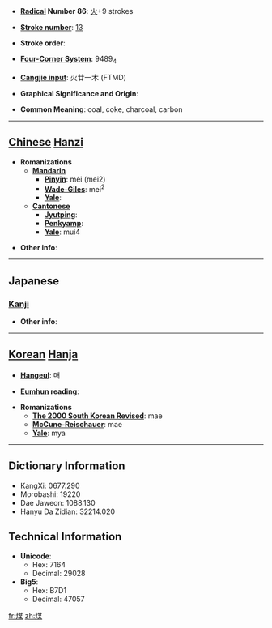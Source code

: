 * '''[[Wiktionary:Chinese radical index| Radical]] Number 86''': [[Wiktionary:Chinese radical index 火|火]]+9 strokes

* '''[[Wiktionary:Chinese total strokes index|Stroke number]]''': [[Wiktionary:Chinese total strokes index 13|13]]

* '''Stroke order''': 

* '''[[Wiktionary:Chinese four corner index|Four-Corner System]]''': 9489<sub>4</sub>

* '''[[Wiktionary:Chinese Cangjie index|Cangjie input]]''': 火廿一木 (FTMD)

* '''Graphical Significance and Origin''': 

* '''Common Meaning''': coal, coke, charcoal, carbon

----

== [[Chinese]] [[Hanzi]] ==

* '''Romanizations'''
** '''[[Mandarin]]'''
*** '''[[Pinyin]]''': méi (mei2)
*** '''[[Wade-Giles]]''': mei<sup>2</sup>
*** '''[[Yale]]''': 
** '''[[Cantonese]]'''
*** '''[[Jyutping]]''':
*** '''[[Penkyamp]]''': 
*** '''[[Yale]]''': mui4

* '''Other info''': 

----

==Japanese==
===[[Kanji]]===
{{kanji|on readings=[[ばい]] (bai), [[まい]] (mai)|kun readings=[[すす]] (susu)}}

* '''Other info''':  

----

== [[Korean]] [[Hanja]] ==

* '''[[Hangeul]]''': 매

* '''[[Eumhun]] reading''': 

* '''Romanizations'''
** '''[[The 2000 South Korean Revised Romanization|The 2000 South Korean Revised]]''': mae
** '''[[McCune-Reischauer]]''': mae
** '''[[Yale]]''': mya

----

== Dictionary Information ==

* KangXi: 0677.290
* Morobashi: 19220
* Dae Jaweon: 1088.130
* Hanyu Da Zidian: 32214.020

== Technical Information ==

* '''Unicode''':
** Hex: 7164
** Decimal: 29028
* '''Big5''':
** Hex: B7D1
** Decimal: 47057

[[fr:煤]]
[[zh:煤]]